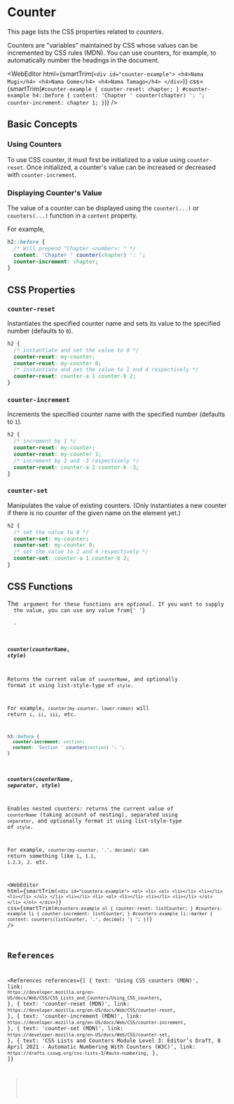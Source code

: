 
# Counter

This page lists the CSS properties related to _counters_.

Counters are "variables" maintained by CSS whose values can be incremented by CSS rules (MDN).
You can use counters, for example, to automatically number the headings in the document.

<WebEditor
  html={smartTrim(`
    <div id="counter-example">
      <h4>Nama Mugi</h4>
      <h4>Nama Gome</h4>
      <h4>Nama Tamago</h4>
    </div>
  `)}
  css={smartTrim(`
    #counter-example {
      counter-reset: chapter;
    }
    #counter-example h4::before {
      content: 'Chapter ' counter(chapter) ': ';
      counter-increment: chapter 1;
    }
  `)}
/>

## Basic Concepts

### Using Counters

To use CSS counter, it must first be initialized to a value using `counter-reset`.
Once initialized, a counter's value can be increased or decreased with `counter-increment`.

### Displaying Counter's Value

The value of a counter can be displayed using the `counter(...)` or `counters(...)` function in a `content` property.

For example,

```css
h2::before {
  /* Will prepend "Chapter <number>: " */
  content: 'Chapter ' counter(chapter) ': ';
  counter-increment: chapter;
}
```

## CSS Properties

### `counter-reset`

Instantiates the specified counter name and sets its value to the specified number (defaults to `0`).

```css
h2 {
  /* instantiate and set the value to 0 */
  counter-reset: my-counter;
  counter-reset: my-counter 0;
  /* instantiate and set the value to 1 and 4 respectively */
  counter-reset: counter-a 1 counter-b 2;
}
```

### `counter-increment`

Increments the specified counter name with the specified number (defaults to `1`).

```css
h2 {
  /* increment by 1 */
  counter-reset: my-counter;
  counter-reset: my-counter 1;
  /* increment by 2 and -3 respectively */
  counter-reset: counter-a 2 counter-b -3;
}
```

### `counter-set`

Manipulates the value of existing counters.
(Only instantiates a new counter if there is no counter of the given name on the element yet.)

```css
h2 {
  /* set the value to 0 */
  counter-set: my-counter;
  counter-set: my-counter 0;
  /* set the value to 1 and 4 respectively */
  counter-set: counter-a 1 counter-b 2;
}
```

## CSS Functions

<NoteBox type="info">
  The <Code str="style" /> argument for these functions are <em>optional</em>. If you want to supply
  the value, you can use any value from{' '}
  <Link
    link="https://developer.mozilla.org/en-US/docs/Web/CSS/list-style-type"
    str="list-style-type"
  />
  .
</NoteBox>

### <code>counter(<var>counterName</var>, <var>style</var>)</code>

Returns the current value of `counterName`, and optionally format it using list-style-type of `style`.

For example, `counter(my-counter, lower-roman)` will return `i`, `ii`, `iii`, etc.

```css
h3::before {
  counter-increment: section;
  content: 'Section ' counter(section) ': ';
}
```

### <code>counters(<var>counterName</var>, <var>separator</var>, <var>style</var>)</code>

Enables nested counters: returns the current value of `counterName` (taking account of nesting),
separated using `separator`, and optionally format it using list-style-type of `style`.

For example, `counter(my-counter, '.', decimal)` can return something like `1`, `1.1`, `1.2.3`, `2`. etc.

<WebEditor
  html={smartTrim(`
    <div id="counters-example">
      <ol>
        <li>
          <ol>
            <li></li>
            <li></li>
            <li></li>
          </ol>
        </li>
        <li></li>
        <li>
          <ol>
            <li></li>
            <li></li>
            <li></li>
          </ol>
        </li>
      </ol>
    </div>
  `)}
  css={smartTrim(`
    #counters-example ol {
      counter-reset: listCounter;
    }
    #counters-example li {
      counter-increment: listCounter;
    }
    #counters-example li::marker {
      content: counters(listCounter, '.', decimal) ') ';
    }
  `)}
/>

## References

<References
  references={[
    {
      text: 'Using CSS counters (MDN)',
      link: `https://developer.mozilla.org/en-US/docs/Web/CSS/CSS_Lists_and_Counters/Using_CSS_counters`,
    },
    {
      text: 'counter-reset (MDN)',
      link: `https://developer.mozilla.org/en-US/docs/Web/CSS/counter-reset`,
    },
    {
      text: 'counter-increment (MDN)',
      link: `https://developer.mozilla.org/en-US/docs/Web/CSS/counter-increment`,
    },
    {
      text: 'counter-set (MDN)',
      link: `https://developer.mozilla.org/en-US/docs/Web/CSS/counter-set`,
    },
    {
      text:
        'CSS Lists and Counters Module Level 3: Editor’s Draft, 8 April 2021 - Automatic Numbering With Counters (W3C)',
      link: `https://drafts.csswg.org/css-lists-3/#auto-numbering`,
    },
  ]}
></References>
